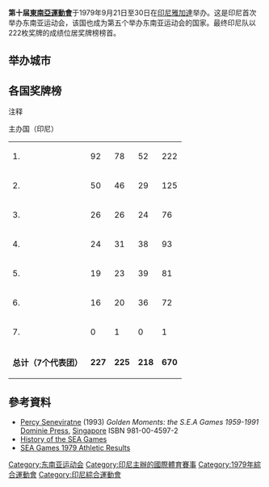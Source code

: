 {{Infobox games
| Name                   = 第十届東南亞運動會
| Host city              = [[印尼|印尼]][[雅加達|雅加達]]
| Logo                   = <!-- 檔案不存在 10th sea games.png -->
| Size                   = 120px
| Optional caption       = 
| Events                 = 16
| Nations participating  = 7
| Athletes participating =
| Opening ceremony       = 1979年9月21日
| Closing ceremony       = 1979年9月30日
| Officially opened by   = [[蘇哈托|蘇哈托]]<br>{{small|[[印尼總統|印尼總統]]}}
| Athlete's Oath         =
| Judge's Oath           =
| Torch lighter          =
| Ceremony venue         = [[格羅拉蓬卡諾體育場|格羅拉蓬卡諾體育場]]}}

'''第十届[[東南亞運動會|東南亞運動會]]'''于1979年9月21日至30日在[[印尼|印尼]][[雅加達|雅加達]]举办。这是印尼首次举办东南亚运动会，该国也成为第五个举办东南亚运动会的国家。最终印尼队以222枚奖牌的成绩位居奖牌榜榜首。

==举办城市==

==各国奖牌榜==
;注释
{{color box|border=darkgray|#ccccff| <nowiki>*</nowiki> }} 主办国（印尼）
{| {{RankedMedalTable|class=wikitable sortable plainrowheaders|caption=1979年東南亞運動會奖牌榜}}
|-style="background:#ccccff"
|1.||align=left|{{flagIOC2team|INA|1981年東南亞運動會}}||92||78||52||222
|-
|2.||align=left|{{flagIOC2team|THA|1981年東南亞運動會}}||50||46||29||125
|-
|3.||align=left|{{flagIOC2team|BIR|1981年東南亞運動會}}||26||26||24||76
|-
|4.||align=left|{{flagIOC2team|PHI|1981年東南亞運動會}}||24||31||38||93
|-
|5.||align=left|{{flagIOC2team|MAS|1981年東南亞運動會}}||19||23||39||81
|-
|6.||align=left|{{flagIOC2team|SIN|1981年東南亞運動會}}||16||20||36||72
|-
|7.||align=left|{{flagIOC2team|BRU|1981年東南亞運動會}}||0||1||0||1
|-class="sortbottom"
!colspan=2|'''总计（7个代表团）'''||'''227'''||'''225'''||'''218'''||'''670'''
|}

==參考資料==
* [[Percy_Seneviratne|Percy Seneviratne]] (1993) ''Golden Moments: the S.E.A Games 1959-1991'' [[Dominie_Press|Dominie Press]], [[Singapore|Singapore]] ISBN 981-00-4597-2
* [https://web.archive.org/web/20120812175037/http://www.olympic.org.my/web/gamesrecords/sea/sea_history.htm History of the SEA Games]
* [http://pinoyathletics.com/2012/12/25/1979-sea-games-athletics-complete-results SEA Games 1979 Athletic Results]{{Wayback|url=http://pinoyathletics.com/2012/12/25/1979-sea-games-athletics-complete-results |date=20160305121103 }}

{{東南亞運動會}}

[[Category:东南亚运动会|Category:东南亚运动会]]
[[Category:印尼主辦的國際體育賽事|Category:印尼主辦的國際體育賽事]]
[[Category:1979年綜合運動會|Category:1979年綜合運動會]]
[[Category:印尼綜合運動會|Category:印尼綜合運動會]]